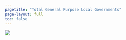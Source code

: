 ```yaml
---
pagetitle: "Total General Purpose Local Governments"
page-layout: full
toc: false
---
```


![](img/gengov.png){fig-alt="Total general purpose local governments, 2022"}